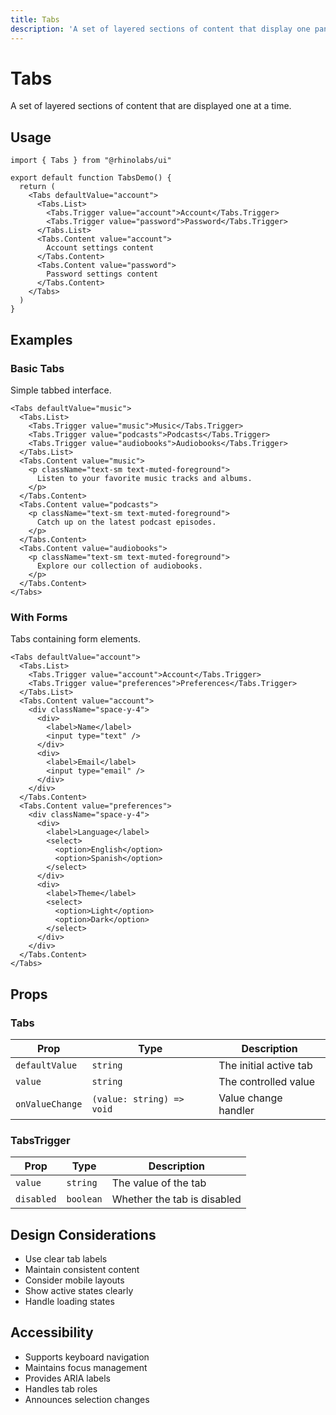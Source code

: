 ```yaml
---
title: Tabs
description: 'A set of layered sections of content that display one panel at a time.'
---
```


# Tabs

A set of layered sections of content that are displayed one at a time.

## Usage

```tsx
import { Tabs } from "@rhinolabs/ui"

export default function TabsDemo() {
  return (
    <Tabs defaultValue="account">
      <Tabs.List>
        <Tabs.Trigger value="account">Account</Tabs.Trigger>
        <Tabs.Trigger value="password">Password</Tabs.Trigger>
      </Tabs.List>
      <Tabs.Content value="account">
        Account settings content
      </Tabs.Content>
      <Tabs.Content value="password">
        Password settings content
      </Tabs.Content>
    </Tabs>
  )
}
```

## Examples

### Basic Tabs

Simple tabbed interface.

```tsx
<Tabs defaultValue="music">
  <Tabs.List>
    <Tabs.Trigger value="music">Music</Tabs.Trigger>
    <Tabs.Trigger value="podcasts">Podcasts</Tabs.Trigger>
    <Tabs.Trigger value="audiobooks">Audiobooks</Tabs.Trigger>
  </Tabs.List>
  <Tabs.Content value="music">
    <p className="text-sm text-muted-foreground">
      Listen to your favorite music tracks and albums.
    </p>
  </Tabs.Content>
  <Tabs.Content value="podcasts">
    <p className="text-sm text-muted-foreground">
      Catch up on the latest podcast episodes.
    </p>
  </Tabs.Content>
  <Tabs.Content value="audiobooks">
    <p className="text-sm text-muted-foreground">
      Explore our collection of audiobooks.
    </p>
  </Tabs.Content>
</Tabs>
```

### With Forms

Tabs containing form elements.

```tsx
<Tabs defaultValue="account">
  <Tabs.List>
    <Tabs.Trigger value="account">Account</Tabs.Trigger>
    <Tabs.Trigger value="preferences">Preferences</Tabs.Trigger>
  </Tabs.List>
  <Tabs.Content value="account">
    <div className="space-y-4">
      <div>
        <label>Name</label>
        <input type="text" />
      </div>
      <div>
        <label>Email</label>
        <input type="email" />
      </div>
    </div>
  </Tabs.Content>
  <Tabs.Content value="preferences">
    <div className="space-y-4">
      <div>
        <label>Language</label>
        <select>
          <option>English</option>
          <option>Spanish</option>
        </select>
      </div>
      <div>
        <label>Theme</label>
        <select>
          <option>Light</option>
          <option>Dark</option>
        </select>
      </div>
    </div>
  </Tabs.Content>
</Tabs>
```

## Props

### Tabs

| Prop | Type | Description |
|------|------|-------------|
| `defaultValue` | `string` | The initial active tab |
| `value` | `string` | The controlled value |
| `onValueChange` | `(value: string) => void` | Value change handler |

### TabsTrigger

| Prop | Type | Description |
|------|------|-------------|
| `value` | `string` | The value of the tab |
| `disabled` | `boolean` | Whether the tab is disabled |

## Design Considerations

- Use clear tab labels
- Maintain consistent content
- Consider mobile layouts
- Show active states clearly
- Handle loading states

## Accessibility

- Supports keyboard navigation
- Maintains focus management
- Provides ARIA labels
- Handles tab roles
- Announces selection changes

